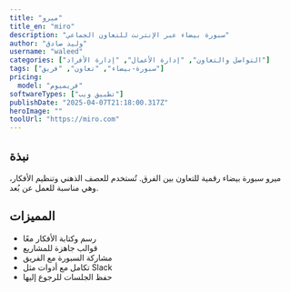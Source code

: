 ---
title: "ميرو"
title_en: "miro"
description: "سبورة بيضاء عبر الإنترنت للتعاون الجماعي"
author: "وليد صادق"
username: "waleed"
categories: ["التواصل والتعاون", "إدارة الأعمال", "إدارة الأفراد"]
tags: ["سبورة-بيضاء", "تعاون", "فريق"]
pricing:
  model: "فريميوم"
softwareTypes: ["تطبيق ويب"]
publishDate: "2025-04-07T21:18:00.317Z"
heroImage: ""
toolUrl: "https://miro.com"
---
## نبذة
ميرو سبورة بيضاء رقمية للتعاون بين الفرق. تُستخدم للعصف الذهني وتنظيم الأفكار، وهي مناسبة للعمل عن بُعد.

## المميزات
- رسم وكتابة الأفكار معًا
- قوالب جاهزة للمشاريع
- مشاركة السبورة مع الفريق
- تكامل مع أدوات مثل Slack
- حفظ الجلسات للرجوع إليها